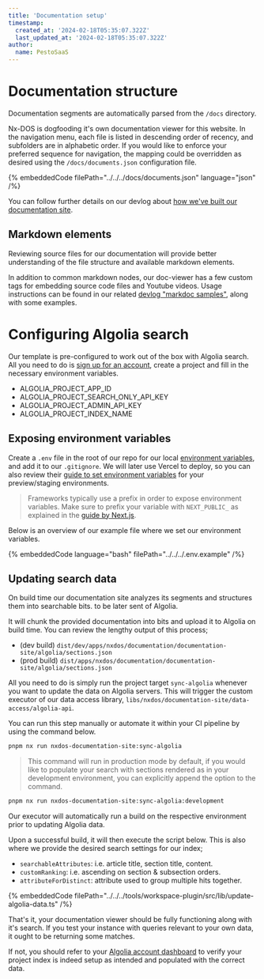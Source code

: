```yaml
---
title: 'Documentation setup'
timestamp:
  created_at: '2024-02-18T05:35:07.322Z'
  last_updated_at: '2024-02-18T05:35:07.322Z'
author:
  name: PestoSaaS
---
```


# Documentation structure

Documentation segments are automatically parsed from the `/docs` directory.

Nx-DOS is dogfooding it's own documentation viewer for this website. In the navigation menu, each file is listed in descending order of recency, and subfolders are in alphabetic order. If you would like to enforce your preferred sequence for navigation, the mapping could be overridden as desired using the `/docs/documents.json` configuration file.

{% embeddedCode
filePath="../../../docs/documents.json" language="json"
/%}

You can follow further details on our devlog about [how we've built our documentation site](/devlogs/nextjs-docs-site).

## Markdown elements

Reviewing source files for our documentation will provide better understanding of the file structure and available markdown elements.

In addition to common markdown nodes, our doc-viewer has a few custom tags for embedding source code files and Youtube videos. Usage instructions can be found in our related [devlog "markdoc samples"](/devlogs/markdoc-samples), along with some examples.

# Configuring Algolia search

Our template is pre-configured to work out of the box with Algolia search. All you need to do is [sign up for an account](https://dashboard.algolia.com/users/sign_up), create a project and fill in the necessary environment variables.

- ALGOLIA_PROJECT_APP_ID
- ALGOLIA_PROJECT_SEARCH_ONLY_API_KEY
- ALGOLIA_PROJECT_ADMIN_API_KEY
- ALGOLIA_PROJECT_INDEX_NAME

## Exposing environment variables

Create a `.env` file in the root of our repo for our local [environment variables](https://nx.dev/recipes/environment-variables/define-environment-variables), and add it to our `.gitignore`. We will later use Vercel to deploy, so you can also review their [guide to set environment variables](https://vercel.com/docs/concepts/projects/environment-variables#development-environment-variables?utm_source=next-site&utm_medium=docs&utm_campaign=next-website) for your preview/staging environments.

> Frameworks typically use a prefix in order to expose environment variables. Make sure to prefix your variable with `NEXT_PUBLIC_` as explained in the [guide by Next.js](https://nextjs.org/docs/basic-features/environment-variables#exposing-environment-variables-to-the-browser).

Below is an overview of our example file where we set our environment variables.

{% embeddedCode language="bash"
filePath="../../../.env.example"
/%}

## Updating search data

On build time our documentation site analyzes its segments and structures them into searchable bits. to be later sent of Algolia.

It will chunk the provided documentation into bits and upload it to Algolia on build time. You can review the lengthy output of this process;

- (dev build) `dist/dev/apps/nxdos/documentation/documentation-site/algolia/sections.json`
- (prod build) `dist/apps/nxdos/documentation/documentation-site/algolia/sections.json`

All you need to do is simply run the project target `sync-algolia` whenever you want to update the data on Algolia servers. This will trigger the custom executor of our data access library, `libs/nxdos/documentation-site/data-access/algolia-api`.

You can run this step manually or automate it within your CI pipeline by using the command below.

```bash
pnpm nx run nxdos-documentation-site:sync-algolia
```

> This command will run in production mode by default, if you would like to populate your search with sections rendered as in your development environment, you can explicitly append the option to the command.

```bash
pnpm nx run nxdos-documentation-site:sync-algolia:development
```

Our executor will automatically run a build on the respective environment prior to updating Algolia data.

Upon a successful build, it will then execute the script below. This is also where we provide the desired search settings for our index;

- `searchableAttributes`: i.e. article title, section title, content.
- `customRanking`: i.e. ascending on section & subsection orders.
- `attributeForDistinct`: attribute used to group multiple hits together.

{% embeddedCode
filePath="../../../tools/workspace-plugin/src/lib/update-algolia-data.ts"
/%}

That's it, your documentation viewer should be fully functioning along with it's search. If you test your instance with queries relevant to your own data, it ought to be returning some matches.

If not, you should refer to your [Algolia account dashboard](https://dashboard.algolia.com) to verify your project index is indeed setup as intended and populated with the correct data.
